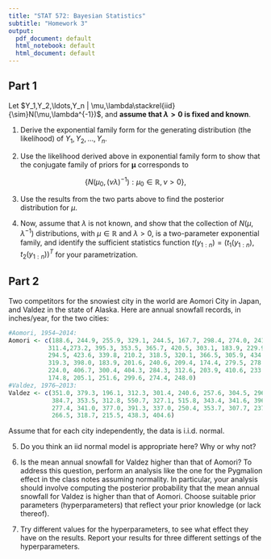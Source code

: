 ```yaml
---
title: "STAT 572: Bayesian Statistics" 
subtitle: "Homework 3"
output:
  pdf_document: default
  html_notebook: default
  html_document: default
---
```


\vspace{-0.5cm}
\begin{center}
(to be submitted online in D2L before October 29th before noon)
\end{center}

\vspace{1cm}


## Part 1

Let $Y_1,Y_2,\ldots,Y_n | \mu,\lambda\stackrel{iid}{\sim}N(\mu,\lambda^{-1})$, and **assume that $\lambda>0$ is fixed and known**.

@1. Derive the exponential family form for the generating distribution (the likelihood) of $Y_1,Y_2,\ldots,Y_n$. 

@2. Use the likelihood derived above in exponential family form to show that the conjugate family of priors for $\boldsymbol{\mu}$ corresponds to

$$\Big\{N(\mu_0,(\nu\lambda)^{-1}): \mu_0\in\mathbb{R}, \nu >0\Big\},$$ 

@3. Use the results from the two parts above to find the posterior distribution for $\mu$.

@4. Now, assume that $\lambda$ is not known, and show that the collection of $N(\mu,\lambda^{-1})$ distributions, with $\mu\in\mathbb{R}$ and $\lambda > 0$, is a two-parameter exponential family, and identify the sufficient statistics function $t(y_{1:n}) = (t_1(y_{1:n}), t_2(y_{1:n}))^T$ for your parametrization.

## Part 2

Two competitors for the snowiest city in the world are Aomori City in Japan, and Valdez in the state of Alaska. Here are annual snowfall records, in inches/year, for the two cities:
```r

#Aomori, 1954–2014: 
Aomori <- c(188.6, 244.9, 255.9, 329.1, 244.5, 167.7, 298.4, 274.0, 241.3, 288.2,208.3, 
           311.4,273.2, 395.3, 353.5, 365.7, 420.5, 303.1, 183.9, 229.9, 359.1, 355.5, 
           294.5, 423.6, 339.8, 210.2, 318.5, 320.1, 366.5, 305.9, 434.3, 382.3, 497.2, 
           319.3, 398.0, 183.9, 201.6, 240.6, 209.4, 174.4, 279.5, 278.7, 301.6, 196.9, 
           224.0, 406.7, 300.4, 404.3, 284.3, 312.6, 203.9, 410.6, 233.1, 131.9, 167.7, 
           174.8, 205.1, 251.6, 299.6, 274.4, 248.0)
#Valdez, 1976–2013: 
Valdez <- c(351.0, 379.3, 196.1, 312.3, 301.4, 240.6, 257.6, 304.5, 296.0, 338.8, 299.9, 
            384.7, 353.5, 312.8, 550.7, 327.1, 515.8, 343.4, 341.6, 396.9, 267.3, 230.6, 
            277.4, 341.0, 377.0, 391.3, 337.0, 250.4, 353.7, 307.7, 237.5, 275.2, 271.4, 
            266.5, 318.7, 215.5, 438.3, 404.6) 
```

Assume that for each city independently, the data is i.i.d. normal.

@1. Do you think an iid normal model is appropriate here? Why or why not?

@2. Is the mean annual snowfall for Valdez higher than that of Aomori? To address this question, perform an analysis like the one for the Pygmalion effect in the class notes assuming normality. In particular, your analysis should involve computing the posterior probability that the mean annual snowfall for Valdez is higher than that of Aomori. Choose suitable prior parameters (hyperparameters) that reflect your prior knowledge (or lack thereof).

@3. Try different values for the hyperparameters, to see what effect they have on the results. Report your results for three different settings of the hyperparameters.